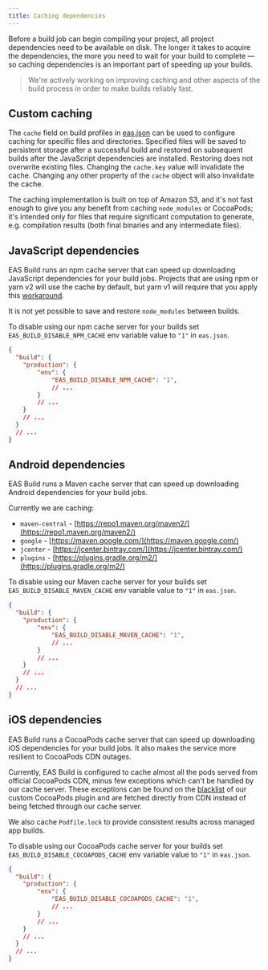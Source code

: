 ```yaml
---
title: Caching dependencies
---
```


Before a build job can begin compiling your project, all project dependencies need to be available on disk. The longer it takes to acquire the dependencies, the more you need to wait for your build to complete &mdash; so caching dependencies is an important part of speeding up your builds.

> We're actively working on improving caching and other aspects of the build process in order to make builds reliably fast.

## Custom caching

The `cache` field on build profiles in [eas.json](../build/eas-json) can be used to configure caching for specific files and directories. Specified files will be saved to persistent storage after a successful build and restored on subsequent builds after the JavaScript dependencies are installed. Restoring does not overwrite existing files. Changing the `cache.key` value will invalidate the cache. Changing any other property of the `cache` object will also invalidate the cache.

The caching implementation is built on top of Amazon S3, and it's not fast enough to give you any benefit from caching `node_modules` or CocoaPods; it's intended only for files that require significant computation to generate, e.g. compilation results (both final binaries and any intermediate files).

## JavaScript dependencies

EAS Build runs an npm cache server that can speed up downloading JavaScript dependencies for your build jobs. Projects that are using npm or yarn v2 will use the cache by default, but yarn v1 will require that you apply this [workaround](how-tos/#using-npm-cache-with-yarn-v1).

It is not yet possible to save and restore `node_modules` between builds.

To disable using our npm cache server for your builds set `EAS_BUILD_DISABLE_NPM_CACHE` env variable value to `"1"` in `eas.json`.

```json
{
  "build": {
    "production": {
        "env": {
            "EAS_BUILD_DISABLE_NPM_CACHE": "1",
            // ...
        }
        // ...
    }
    // ...
  }
  // ...
}
```

## Android dependencies

EAS Build runs a Maven cache server that can speed up downloading Android dependencies for your build jobs.

Currently we are caching:

- `maven-central` - [https://repo1.maven.org/maven2/](https://repo1.maven.org/maven2/)
- `google` - [https://maven.google.com/](https://maven.google.com/)
- `jcenter` - [https://jcenter.bintray.com/](https://jcenter.bintray.com/)
- `plugins` - [https://plugins.gradle.org/m2/](https://plugins.gradle.org/m2/)

To disable using our Maven cache server for your builds set `EAS_BUILD_DISABLE_MAVEN_CACHE` env variable value to `"1"` in `eas.json`.

```json
{
  "build": {
    "production": {
        "env": {
            "EAS_BUILD_DISABLE_MAVEN_CACHE": "1",
            // ...
        }
        // ...
    }
    // ...
  }
  // ...
}
```

## iOS dependencies

EAS Build runs a CocoaPods cache server that can speed up downloading iOS dependencies for your build jobs. It also makes the service more resilient to CocoaPods CDN outages.

Currently, EAS Build is configured to cache almost all the pods served from official CocoaPods CDN, minus few exceptions which can't be handled by our cache server. These exceptions can be found on the [blacklist](https://github.com/expo/eas-build/blob/main/packages/cocoapods-nexus-plugin/lib/cocoapods_plugin.rb#L4) of our custom CocoaPods plugin and are fetched directly from CDN instead of being fetched through our cache server.

We also cache `Podfile.lock` to provide consistent results across managed app builds.

To disable using our CocoaPods cache server for your builds set `EAS_BUILD_DISABLE_COCOAPODS_CACHE` env variable value to `"1"` in `eas.json`.

```json
{
  "build": {
    "production": {
        "env": {
            "EAS_BUILD_DISABLE_COCOAPODS_CACHE": "1",
            // ...
        }
        // ...
    }
    // ...
  }
  // ...
}
```
